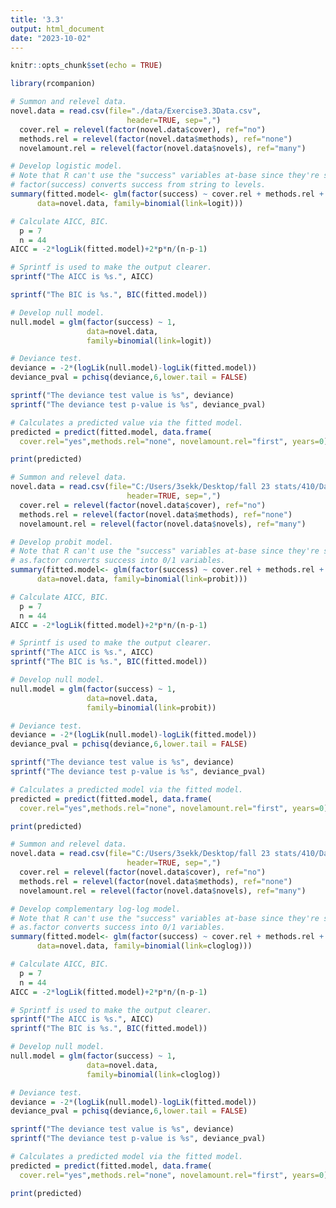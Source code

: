 ```yaml
---
title: '3.3'
output: html_document
date: "2023-10-02"
---
```


```r
knitr::opts_chunk$set(echo = TRUE)
```

```r
library(rcompanion)
```

```r
# Summon and relevel data.
novel.data = read.csv(file="./data/Exercise3.3Data.csv", 
                          header=TRUE, sep=",")
  cover.rel = relevel(factor(novel.data$cover), ref="no")
  methods.rel = relevel(factor(novel.data$methods), ref="none")
  novelamount.rel = relevel(factor(novel.data$novels), ref="many")

# Develop logistic model.
# Note that R can't use the "success" variables at-base since they're strings.
# factor(success) converts success from string to levels.
summary(fitted.model<- glm(factor(success) ~ cover.rel + methods.rel + novelamount.rel + years,
      data=novel.data, family=binomial(link=logit)))

# Calculate AICC, BIC.
  p = 7
  n = 44
AICC = -2*logLik(fitted.model)+2*p*n/(n-p-1)

# Sprintf is used to make the output clearer.
sprintf("The AICC is %s.", AICC)

sprintf("The BIC is %s.", BIC(fitted.model))

# Develop null model.
null.model = glm(factor(success) ~ 1, 
                 data=novel.data, 
                 family=binomial(link=logit))

# Deviance test.
deviance = -2*(logLik(null.model)-logLik(fitted.model))
deviance_pval = pchisq(deviance,6,lower.tail = FALSE)

sprintf("The deviance test value is %s", deviance)
sprintf("The deviance test p-value is %s", deviance_pval)
```

```r
# Calculates a predicted value via the fitted model.
predicted = predict(fitted.model, data.frame(
  cover.rel="yes",methods.rel="none", novelamount.rel="first", years=0), type="response")

print(predicted)
```

```r
# Summon and relevel data.
novel.data = read.csv(file="C:/Users/3sekk/Desktop/fall 23 stats/410/Data_for_Exercises/Exercise3.3Data.csv", 
                          header=TRUE, sep=",")
  cover.rel = relevel(factor(novel.data$cover), ref="no")
  methods.rel = relevel(factor(novel.data$methods), ref="none")
  novelamount.rel = relevel(factor(novel.data$novels), ref="many")

# Develop probit model.
# Note that R can't use the "success" variables at-base since they're strings.
# as.factor converts success into 0/1 variables.
summary(fitted.model<- glm(factor(success) ~ cover.rel + methods.rel + novelamount.rel + years,
      data=novel.data, family=binomial(link=probit)))

# Calculate AICC, BIC.
  p = 7
  n = 44
AICC = -2*logLik(fitted.model)+2*p*n/(n-p-1)

# Sprintf is used to make the output clearer.
sprintf("The AICC is %s.", AICC)
sprintf("The BIC is %s.", BIC(fitted.model))

# Develop null model.
null.model = glm(factor(success) ~ 1, 
                 data=novel.data, 
                 family=binomial(link=probit))

# Deviance test.
deviance = -2*(logLik(null.model)-logLik(fitted.model))
deviance_pval = pchisq(deviance,6,lower.tail = FALSE)

sprintf("The deviance test value is %s", deviance)
sprintf("The deviance test p-value is %s", deviance_pval)
```

```r
# Calculates a predicted model via the fitted model.
predicted = predict(fitted.model, data.frame(
  cover.rel="yes",methods.rel="none", novelamount.rel="first", years=0), type="response")

print(predicted)
```

```r
# Summon and relevel data.
novel.data = read.csv(file="C:/Users/3sekk/Desktop/fall 23 stats/410/Data_for_Exercises/Exercise3.3Data.csv", 
                          header=TRUE, sep=",")
  cover.rel = relevel(factor(novel.data$cover), ref="no")
  methods.rel = relevel(factor(novel.data$methods), ref="none")
  novelamount.rel = relevel(factor(novel.data$novels), ref="many")

# Develop complementary log-log model.
# Note that R can't use the "success" variables at-base since they're strings.
# as.factor converts success into 0/1 variables.
summary(fitted.model<- glm(factor(success) ~ cover.rel + methods.rel + novelamount.rel + years,
      data=novel.data, family=binomial(link=cloglog)))

# Calculate AICC, BIC.
  p = 7
  n = 44
AICC = -2*logLik(fitted.model)+2*p*n/(n-p-1)

# Sprintf is used to make the output clearer.
sprintf("The AICC is %s.", AICC)
sprintf("The BIC is %s.", BIC(fitted.model))

# Develop null model.
null.model = glm(factor(success) ~ 1, 
                 data=novel.data, 
                 family=binomial(link=cloglog))

# Deviance test.
deviance = -2*(logLik(null.model)-logLik(fitted.model))
deviance_pval = pchisq(deviance,6,lower.tail = FALSE)

sprintf("The deviance test value is %s", deviance)
sprintf("The deviance test p-value is %s", deviance_pval)
```

```r
# Calculates a predicted model via the fitted model.
predicted = predict(fitted.model, data.frame(
  cover.rel="yes",methods.rel="none", novelamount.rel="first", years=0), type="response")

print(predicted)
```


